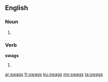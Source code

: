 ==English==

===Noun===
{{head|en}}

# {{plural of|swag}}

===Verb===
'''swags'''

# {{en-third-person singular of|swag}}

[[ar:swags]]
[[fr:swags]]
[[ku:swags]]
[[my:swags]]
[[ta:swags]]